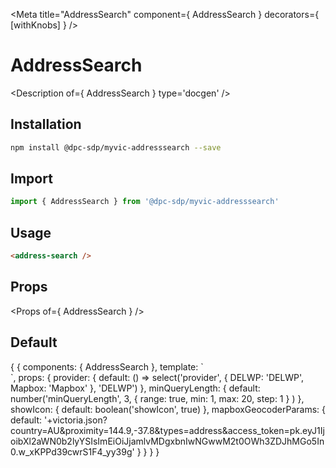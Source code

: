
<Meta title="AddressSearch" component={ AddressSearch } decorators={ [withKnobs] } />

# AddressSearch

<Description of={ AddressSearch } type='docgen' />

## Installation

```bash
npm install @dpc-sdp/myvic-addresssearch --save
```

## Import

```javascript
import { AddressSearch } from '@dpc-sdp/myvic-addresssearch'
```

## Usage

```html
<address-search />
```

## Props

<Props of={ AddressSearch } />

## Default

<Preview>
  <Story name="Default">
    {
      {
        components: { AddressSearch },
        template: `<form>
                     <address-search
                      :provider="provider"
                      :minQueryLength="minQueryLength"
                      :showIcon="showIcon"
                      :mapboxGeocoderParams="mapboxGeocoderParams"
                     />
                   </form>`,
        props: {
          provider: {
            default: () => select('provider', { DELWP: 'DELWP', Mapbox: 'Mapbox' }, 'DELWP')
          },
          minQueryLength: {
            default: number('minQueryLength', 3,
              {
                range: true,
                min: 1,
                max: 20,
                step: 1
              }
            )
          },
          showIcon: {
            default: boolean('showIcon', true)
          },
          mapboxGeocoderParams: {
            default: '+victoria.json?country=AU&proximity=144.9,-37.8&types=address&access_token=pk.eyJ1IjoibXl2aWN0b2lyYSIsImEiOiJjamlvMDgxbnIwNGwwM2t0OWh3ZDJhMGo5In0.w_xKPPd39cwrS1F4_yy39g'
          }
        }
      }
    }
  </Story>
</Preview>
